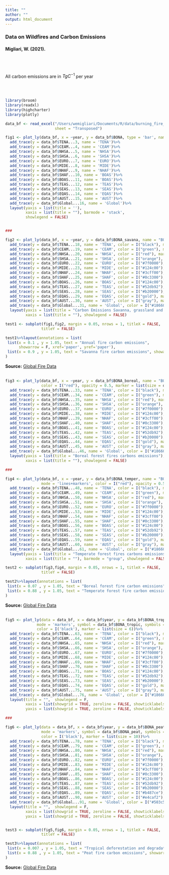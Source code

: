 ```yaml
---
title: ""
author: ""
output: html_document
---
```


### Data on Wildfires and Carbon Emissions

#### Migliari, W. (2021).

\
\

<p> All carbon emissions are in $TgC^{-1}$ per year </p>

\
\

```r

library(broom)
library(readxl)
library(highcharter)
library(plotly)

data_bf <- read_excel("/Users/wemigliari/Documents/R/data/burning_fire_emissions_gfd.xlsx",
                      sheet = "Transposed")

```

```r


fig1 <- plot_ly(data_bf, x = ~year, y = data_bf$BONA, type = 'bar', name = 'BONA')%>% 
  add_trace(y = data_bf$TENA...3, name = 'TENA')%>% 
  add_trace(y = data_bf$CEAM...4, name = 'CEAM')%>% 
  add_trace(y = data_bf$NHSA...5, name = 'NHSA')%>% 
  add_trace(y = data_bf$SHSA...6, name = 'SHSA')%>% 
  add_trace(y = data_bf$EURO...7, name = 'EURO')%>% 
  add_trace(y = data_bf$MIDE...8, name = 'MIDE')%>% 
  add_trace(y = data_bf$NHAF...9, name = 'NHAF')%>% 
  add_trace(y = data_bf$SHAF...10, name = 'BOAS')%>% 
  add_trace(y = data_bf$BOAS...11, name = 'BOAS')%>% 
  add_trace(y = data_bf$TEAS...12, name = 'TEAS')%>% 
  add_trace(y = data_bf$SEAS...13, name = 'SEAS')%>% 
  add_trace(y = data_bf$EQAS...14, name = 'EQAS')%>% 
  add_trace(y = data_bf$AUST...15, name = 'AUST')%>% 
  add_trace(y = data_bf$Global...16, name = 'Global')%>% 
  layout(yaxis = list(title = ''), 
         xaxis = list(title = ""), barmode = 'stack',
         showlegend = FALSE)


###

fig2 <- plot_ly(data_bf, x = ~year, y = data_bf$BONA_savana, name = "BONA", type = "scatter", mode = 'lines+markers', color = I("red"), opacity = 0.5, marker = list(size = data_bf$BONA_savana/100, color = "steelblue"))%>%
  add_trace(y = data_bf$TENA...18, name = 'TENA', color = I("black"), marker = list(color = "black"))%>%
  add_trace(y = data_bf$CEAM...19, name = 'CEAM', color = I("green"), marker = list(color = "green"))%>%
  add_trace(y = data_bf$NHSA...20, name = 'NHSA', color = I("red"), marker = list(color = "red"))%>%
  add_trace(y = data_bf$SHSA...21, name = 'SHSA', color = I("orange"), marker = list(color = "orange"))%>%
  add_trace(y = data_bf$EURO...22, name = 'EURO', color = I("#7f0000"), marker = list(color = "#7f0000"))%>%
  add_trace(y = data_bf$MIDE...23, name = 'MIDE', color = I("#124c00"), marker = list(color = "#124c00"))%>%
  add_trace(y = data_bf$NHAF...24, name = 'NHAF', color = I("#3cff00"), marker = list(color = "#3cff00"))%>%
  add_trace(y = data_bf$SHAF...25, name = 'SHAF', color = I("#0c3300"), marker = list(color = "#0c3300"))%>%
  add_trace(y = data_bf$BOAS...26, name = 'BOAS', color = I("#124c00"), marker = list(color = "#124c00"))%>%
  add_trace(y = data_bf$TEAS...27, name = 'TEAS', color = I("#52db92"), marker = list(color = "#52db92"))%>%
  add_trace(y = data_bf$SEAS...28, name = 'SEAS', color = I("#b20000"), marker = list(color = "#b20000"))%>%
  add_trace(y = data_bf$EQAS...29, name = 'EQAS', color = I("gold"), marker = list(color = "gold"))%>%
  add_trace(y = data_bf$AUST...30, name = 'AUST', color = I("gray"), marker = list(color = "gray"))%>%
  add_trace(y = data_bf$Global...31, name = 'Global', color = I("#186600"), marker = list(color = "#186600"))%>%
  layout(yaxis = list(title = "Carbon Emissions Savanna, grassland and shrubland"),
         xaxis = list(title = ""), showlegend = FALSE)

test1 <- subplot(fig1,fig2, margin = 0.05, nrows = 1, titleX = FALSE,
                titleY = FALSE)

test1%>%layout(annotations = list(
 list(x = 0.1 , y = 1.05, text = "Annual fire carbon emissions", 
      showarrow = F, xref='paper', yref='paper'),
 list(x = 0.9 , y = 1.05, text = "Savanna fire carbon emissions", showarrow = F, xref='paper', yref='paper'))
)

```
**Source:**
<a href="https://www.geo.vu.nl/~gwerf/GFED/GFED4/tables/"> Global Fire Data </a> 
\
\

```r


fig3 <- plot_ly(data_bf, x = ~year, y = data_bf$BONA_boreal, name = "BONA", type = "scatter", mode = 'markers', 
                color = I("red"), opacity = 0.5, marker = list(size = data_bf$BONA_boreal/7, color = "red"))%>%
  add_trace(y = data_bf$TENA...33, name = 'TENA', color = I("black"), marker = list(color = "black"))%>%
  add_trace(y = data_bf$CEAM...34, name = 'CEAM', color = I("green"), marker = list(color = "green"))%>%
  add_trace(y = data_bf$NHSA...35, name = 'NHSA', color = I("red"), marker = list(color = "red"))%>%
  add_trace(y = data_bf$SHSA...36, name = 'SHSA', color = I("orange"), marker = list(color = "orange"))%>%
  add_trace(y = data_bf$EURO...37, name = 'EURO', color = I("#7f0000"), marker = list(color = "#7f0000"))%>%
  add_trace(y = data_bf$MIDE...38, name = 'MIDE', color = I("#124c00"), marker = list(color = "#124c00"))%>%
  add_trace(y = data_bf$NHAF...39, name = 'NHAF', color = I("#3cff00"), marker = list(color = "#3cff00"))%>%
  add_trace(y = data_bf$SHAF...40, name = 'SHAF', color = I("#0c3300"), marker = list(color = "#0c3300"))%>%
  add_trace(y = data_bf$BOAS...41, name = 'BOAS', color = I("#124c00"), marker = list(color = "#124c00"))%>%
  add_trace(y = data_bf$TEAS...42, name = 'TEAS', color = I("#52db92"), marker = list(color = "#52db92"))%>%
  add_trace(y = data_bf$SEAS...43, name = 'SEAS', color = I("#b20000"), marker = list(color = "#b20000"))%>%
  add_trace(y = data_bf$EQAS...44, name = 'EQAS', color = I("gold"), marker = list(color = "gold"))%>%
  add_trace(y = data_bf$AUST...45, name = 'AUST', color = I("gray"), marker = list(color = "gray"))%>%
  add_trace(y = data_bf$Global...46, name = 'Global', color = I("#186600"), marker = list(color = "#186600"))%>%
  layout(yaxis = list(title = "Boreal forest fires carbons emissions"),
         xaxis = list(title = ""), showlegend = FALSE)

###

fig4 <- plot_ly(data_bf, x = ~year, y = data_bf$BONA_temper, name = "BONA", type = "scatter",
                mode = 'lines+markers', color = I("red"), opacity = 0.5, marker = list(size = data_bf$BONA_temper, color = "red"))%>%
  add_trace(y = data_bf$TENA...48, name = 'TENA', color = I("black"), marker = list(color = "black"))%>%
  add_trace(y = data_bf$CEAM...49, name = 'CEAM', color = I("green"), marker = list(color = "green"))%>%
  add_trace(y = data_bf$NHSA...50, name = 'NHSA', color = I("red"), marker = list(color = "red"))%>%
  add_trace(y = data_bf$SHSA...51, name = 'SHSA', color = I("orange"), marker = list(color = "orange"))%>%
  add_trace(y = data_bf$EURO...52, name = 'EURO', color = I("#7f0000"), marker = list(color = "#7f0000"))%>%
  add_trace(y = data_bf$MIDE...53, name = 'MIDE', color = I("#124c00"), marker = list(color = "#124c00"))%>%
  add_trace(y = data_bf$NHAF...54, name = 'NHAF', color = I("#3cff00"), marker = list(color = "#3cff00"))%>%
  add_trace(y = data_bf$SHAF...55, name = 'SHAF', color = I("#0c3300"), marker = list(color = "#0c3300"))%>%
  add_trace(y = data_bf$BOAS...56, name = 'BOAS', color = I("#124c00"), marker = list(color = "#124c00"))%>%
  add_trace(y = data_bf$TEAS...57, name = 'TEAS', color = I("#52db92"), marker = list(color = "#52db92"))%>%
  add_trace(y = data_bf$SEAS...58, name = 'SEAS', color = I("#b20000"), marker = list(color = "#b20000"))%>%
  add_trace(y = data_bf$EQAS...59, name = 'EQAS', color = I("gold"), marker = list(color = "gold"))%>%
  add_trace(y = data_bf$AUST...60, name = 'AUST', color = I("gray"), marker = list(color = "gray"))%>%
  add_trace(y = data_bf$Global...61, name = 'Global', color = I("#186600"), marker = list(color = "#186600"))%>%
  layout(yaxis = list(title = "Temperate forest fires carbons emissions"),
         xaxis = list(title = ""), barmode = "group", showlegend = FALSE)

test2 <- subplot(fig3,fig4, margin = 0.05, nrows = 1, titleX = FALSE,
                titleY = FALSE)

test2%>%layout(annotations = list(
 list(x = 0.07 , y = 1.05, text = "Boreal forest fire carbon emissions", showarrow = F, xref='paper', yref='paper'),
 list(x = 0.88 , y = 1.05, text = "Temperate forest fire carbon emissions", showarrow = F, xref='paper', yref='paper'))
)

```
**Source:**
<a href="https://www.geo.vu.nl/~gwerf/GFED/GFED4/tables/"> Global Fire Data </a>
\
\

```r


fig5 <- plot_ly(data = data_bf, x = data_bf$year, y = data_bf$BONA_tropic, type = 'scatter',
              mode = 'markers', symbol = data_bf$BONA_tropic, symbols = c('x'),
              color = I('black'), marker = list(size = 6))%>%
  add_trace(y = data_bf$TENA...63, name = 'TENA', color = I("black"), marker = list(color = "black"))%>%
  add_trace(y = data_bf$CEAM...64, name = 'CEAM', color = I("green"), marker = list(color = "green"))%>%
  add_trace(y = data_bf$NHSA...65, name = 'NHSA', color = I("red"), marker = list(color = "red"))%>%
  add_trace(y = data_bf$SHSA...66, name = 'SHSA', color = I("orange"), marker = list(color = "orange"))%>%
  add_trace(y = data_bf$EURO...67, name = 'EURO', color = I("#7f0000"), marker = list(color = "#7f0000"))%>%
  add_trace(y = data_bf$MIDE...68, name = 'MIDE', color = I("#124c00"), marker = list(color = "#124c00"))%>%
  add_trace(y = data_bf$NHAF...69, name = 'NHAF', color = I("#3cff00"), marker = list(color = "#3cff00"))%>%
  add_trace(y = data_bf$SHAF...70, name = 'SHAF', color = I("#0c3300"), marker = list(color = "#0c3300"))%>%
  add_trace(y = data_bf$BOAS...71, name = 'BOAS', color = I("#124c00"), marker = list(color = "#124c00"))%>%
  add_trace(y = data_bf$TEAS...72, name = 'TEAS', color = I("#52db92"), marker = list(color = "#52db92"))%>%
  add_trace(y = data_bf$SEAS...73, name = 'SEAS', color = I("#b20000"), marker = list(color = "#b20000"))%>%
  add_trace(y = data_bf$EQAS...74, name = 'EQAS', color = I("gold"), marker = list(color = "gold"))%>%
  add_trace(y = data_bf$AUST...75, name = 'AUST', color = I("gray"), marker = list(color = "gray"))%>%
  add_trace(y = data_bf$Global...76, name = 'Global', color = I("#186600"), marker = list(color = "#186600"))%>%
  layout(title = "",  showlegend = F,
         xaxis = list(showgrid = TRUE, zeroline = FALSE, showticklabels = TRUE),
         yaxis = list(showgrid = TRUE, zeroline = FALSE, showticklabels = TRUE))

###

fig6 <- plot_ly(data = data_bf, x = data_bf$year, y = data_bf$BONA_peat, type = 'scatter',
                mode = 'markers', symbol = data_bf$BONA_peat, symbols = c('x'),
                color = I('black'), marker = list(size = 10))%>%
  add_trace(y = data_bf$TENA...78, name = 'TENA', color = I("black"), marker = list(color = "black"))%>%
  add_trace(y = data_bf$CEAM...79, name = 'CEAM', color = I("green"), marker = list(color = "green"))%>%
  add_trace(y = data_bf$NHSA...80, name = 'NHSA', color = I("red"), marker = list(color = "red"))%>%
  add_trace(y = data_bf$SHSA...81, name = 'SHSA', color = I("orange"), marker = list(color = "orange"))%>%
  add_trace(y = data_bf$EURO...82, name = 'EURO', color = I("#7f0000"), marker = list(color = "#7f0000"))%>%
  add_trace(y = data_bf$MIDE...83, name = 'MIDE', color = I("#124c00"), marker = list(color = "#124c00"))%>%
  add_trace(y = data_bf$NHAF...84, name = 'NHAF', color = I("#3cff00"), marker = list(color = "#3cff00"))%>%
  add_trace(y = data_bf$SHAF...85, name = 'SHAF', color = I("#0c3300"), marker = list(color = "#0c3300"))%>%
  add_trace(y = data_bf$BOAS...86, name = 'BOAS', color = I("#124c00"), marker = list(color = "#124c00"))%>%
  add_trace(y = data_bf$TEAS...87, name = 'TEAS', color = I("#52db92"), marker = list(color = "#52db92"))%>%
  add_trace(y = data_bf$SEAS...88, name = 'SEAS', color = I("#b20000"), marker = list(color = "#b20000"))%>%
  add_trace(y = data_bf$EQAS...89, name = 'EQAS', color = I("#b487ce"), marker = list(color = "#b487ce"))%>%
  add_trace(y = data_bf$AUST...90, name = 'AUST', color = I("#e4caf2"), marker = list(color = "#e4caf2"))%>%
  add_trace(y = data_bf$Global...91, name = 'Global', color = I("#503c5b"), marker = list(color = "#503c5b"))%>%
  layout(title = "",  showlegend = F,
         xaxis = list(showgrid = TRUE, zeroline = FALSE, showticklabels = TRUE),
         yaxis = list(showgrid = TRUE, zeroline = FALSE, showticklabels = TRUE))


test3 <- subplot(fig5,fig6, margin = 0.05, nrows = 1, titleX = FALSE,
                titleY = FALSE)

test3%>%layout(annotations = list(
 list(x = 0.007 , y = 1.05, text = "Tropical deforestation and degradation fire carbon emissions", showarrow = F, xref='paper', yref='paper'),
 list(x = 0.88 , y = 1.05, text = "Peat fire carbon emissions", showarrow = F, xref='paper', yref='paper'))
)

```
**Source:**
<a href="https://www.geo.vu.nl/~gwerf/GFED/GFED4/tables/"> Global Fire Data </a>

\
\